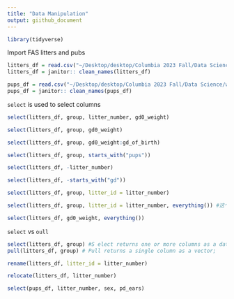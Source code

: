 ```yaml
---
title: "Data Manipulation"
output: giithub_document
---
```


```r
library(tidyverse)
```

Import FAS litters and pubs

```r
litters_df = read.csv("~/Desktop/desktop/Columbia 2023 Fall/Data Science/wrangling/data/FAS_litters.csv")
litters_df = janitor:: clean_names(litters_df)

pups_df = read.csv("~/Desktop/desktop/Columbia 2023 Fall/Data Science/wrangling/data/FAS_pups.csv")
pups_df = janitor:: clean_names(pups_df)

```

`select` is used to select columns

```r
select(litters_df, group, litter_number, gd0_weight)

select(litters_df, group, gd0_weight)

select(litters_df, group, gd0_weight:gd_of_birth)

select(litters_df, group, starts_with("pups"))

select(litters_df, -litter_number)

select(litters_df, -starts_with("gd"))

select(litters_df, group, litter_id = litter_number)

select(litters_df, group, litter_id = litter_number, everything()) #这个everything function就是保留所有其他列

select(litters_df, gd0_weight, everything())


```

`select` vs `oull`


```r
select(litters_df, group) #S elect returns one or more columns as a data
pull(litters_df, group) # Pull returns a single column as a vector; 
```

```r
rename(litters_df, litter_id = litter_number)

relocate(litters_df, litter_number)
```



```r
select(pups_df, litter_number, sex, pd_ears)
```

